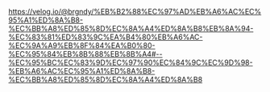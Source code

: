 https://velog.io/@brgndy/%EB%B2%88%EC%97%AD%EB%A6%AC%EC%95%A1%ED%8A%B8-%EC%BB%A8%ED%85%8D%EC%8A%A4%ED%8A%B8%EB%8A%94-%EC%83%81%ED%83%9C%EA%B4%80%EB%A6%AC-%EC%9A%A9%EB%8F%84%EA%B0%80-%EC%95%84%EB%8B%88%EB%8B%A4#--%EC%95%BC%EC%83%9D%EC%97%90%EC%84%9C%EC%9D%98-%EB%A6%AC%EC%95%A1%ED%8A%B8-%EC%BB%A8%ED%85%8D%EC%8A%A4%ED%8A%B8
